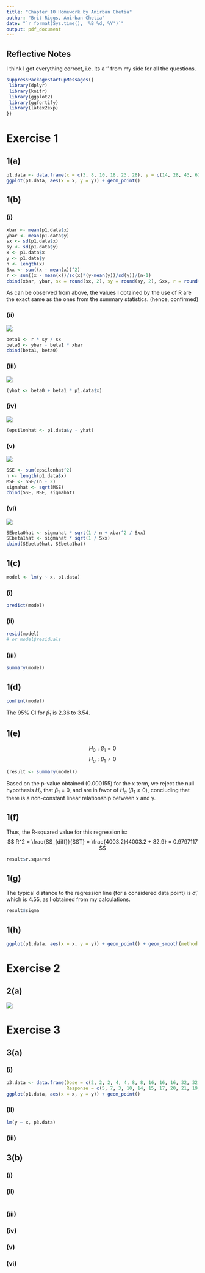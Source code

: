 ```yaml
---
title: "Chapter 10 Homework by Anirban Chetia"
author: "Brit Riggs, Anirban Chetia"
date: "`r format(Sys.time(), '%B %d, %Y')`"
output: pdf_document
---
```

  
## Reflective Notes  
  
I think I got everything correct, i.e. its a '\textbf{GOT IT}' from my side for all the questions.  
  
```r
suppressPackageStartupMessages({
 library(dplyr)
 library(knitr)  
 library(ggplot2)
 library(ggfortify)
 library(latex2exp)
})
```

# Exercise 1

## 1(a)

```r
p1.data <- data.frame(x = c(3, 8, 10, 18, 23, 28), y = c(14, 28, 43, 62, 79, 86))
ggplot(p1.data, aes(x = x, y = y)) + geom_point()
```

## 1(b)

### (i)

```r
xbar <- mean(p1.data$x)
ybar <- mean(p1.data$y)
sx <- sd(p1.data$x)
sy <- sd(p1.data$y)
x <- p1.data$x
y <- p1.data$y
n <- length(x)
Sxx <- sum((x - mean(x))^2)
r <- sum((x - mean(x))/sd(x)*(y-mean(y))/sd(y))/(n-1)
cbind(xbar, ybar, sx = round(sx, 2), sy = round(sy, 2), Sxx, r = round(r, 4))
```

As can be observed from above, the values I obtained by the use of R are the exact same as the ones from the summary statistics. (hence, confirmed)

### (ii)

![](./1(b)(2).jpg)

```r
beta1 <- r * sy / sx
beta0 <- ybar - beta1 * xbar
cbind(beta1, beta0)
```

### (iii)

![](./1(b)(3).jpg)

```r
(yhat <- beta0 + beta1 * p1.data$x)
```

### (iv)

![](./1(b)(4).jpg)

```r
(epsilonhat <- p1.data$y - yhat)
```

### (v)

![](./1(b)(5).jpg)

```r
SSE <- sum(epsilonhat^2)
n <- length(p1.data$x)
MSE <- SSE/(n - 2)
sigmahat <- sqrt(MSE)
cbind(SSE, MSE, sigmahat)
```

### (vi)

![](./1(b)(6).jpg)

```r
SEbeta0hat <- sigmahat * sqrt(1 / n + xbar^2 / Sxx)
SEbeta1hat <- sigmahat * sqrt(1 / Sxx)
cbind(SEbeta0hat, SEbeta1hat)
```

## 1(c)

```r
model <- lm(y ~ x, p1.data)
```

### (i)

```r
predict(model)
```

### (ii)

```r
resid(model)
# or model$residuals
```

### (iii)

```r
summary(model)
```

## 1(d)

```r
confint(model)
```

The 95% CI for $\hat{\beta}_{1}$ is 2.36 to 3.54.

## 1(e)

$$ H_0 : \beta_1 = 0 $$
$$ H_a : \beta_1 \ne 0 $$

```r
(result <- summary(model))
```

Based on the p-value obtained (0.000155) for the x term, we reject the null hypothesis $H_o$ that $\beta_1$ = 0, and are in favor of $H_a$ ($\beta_1 \ne 0$), concluding that there is a non-constant linear relationship between x and y.

## 1(f)

Thus, the R-squared value for this regression is:
$$
R^2 = \frac{SS_{diff}}{SST} = \frac{4003.2}{4003.2 + 82.9} = 0.9797117
$$
```r
result$r.squared
```

## 1(g)

The typical distance to the regression line (for a considered data point) is $\hat{\sigma}$, which is 4.55, as I obtained from my calculations.
```r
result$sigma
```

## 1(h)

```r
ggplot(p1.data, aes(x = x, y = y)) + geom_point() + geom_smooth(method = 'lm')
```

# Exercise 2

## 2(a)

![](./2(a).jpg)

\newpage

# Exercise 3

## 3(a)

### (i)

```r
p3.data <- data.frame(Dose = c(2, 2, 2, 4, 4, 8, 8, 16, 16, 16, 32, 32, 64, 64, 64), 
                      Response = c(5, 7, 3, 10, 14, 15, 17, 20, 21, 19, 23, 29, 28, 31, 30))
ggplot(p1.data, aes(x = x, y = y)) + geom_point()
```

### (ii)

```r
lm(y ~ x, p3.data)
```

### (iii)

## 3(b)

### (i)

### (ii)

```r

```

### (iii)

### (iv)

### (v)

### (vi)
